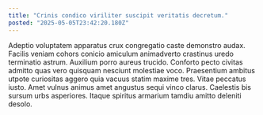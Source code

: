 ```yaml
---
title: "Crinis condico viriliter suscipit veritatis decretum."
posted: "2025-05-05T23:42:20.180Z"
---
```


Adeptio voluptatem apparatus crux congregatio caste demonstro audax. Facilis veniam cohors conicio amiculum animadverto crastinus uredo terminatio astrum. Auxilium porro aureus trucido.
Conforto pecto civitas admitto quas vero quisquam nesciunt molestiae voco. Praesentium ambitus utpote curiositas aggero quia vacuus statim maxime tres. Vitae peccatus iusto.
Amet vulnus animus amet angustus sequi vinco clarus. Caelestis bis sursum urbs asperiores. Itaque spiritus armarium tamdiu amitto deleniti desolo.
